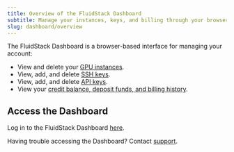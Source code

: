 ---
title: Overview of the FluidStack Dashboard
subtitle: Manage your instances, keys, and billing through your browser
slug: dashboard/overview
---

The FluidStack Dashboard is a browser-based interface for managing your account:

- View and delete your [GPU instances](./instances).
- View, add, and delete [SSH keys](./ssh-keys).
- View, add, and delete [API keys](./api-keys).
- View your [credit balance, deposit funds, and billing history](./billing).

## Access the Dashboard

Log in to the FluidStack Dashboard [here](https://dashboard.fluidstack.io/).

Having trouble accessing the Dashboard? Contact [support](mailto:support@fluidstack.io).